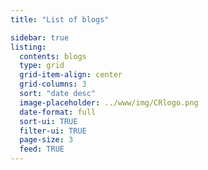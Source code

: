 ```yaml
---
title: "List of blogs"

sidebar: true
listing: 
  contents: blogs
  type: grid
  grid-item-align: center
  grid-columns: 3
  sort: "date desc"
  image-placeholder: ../www/img/CRlogo.png 
  date-format: full
  sort-ui: TRUE
  filter-ui: TRUE
  page-size: 3
  feed: TRUE
---
```


